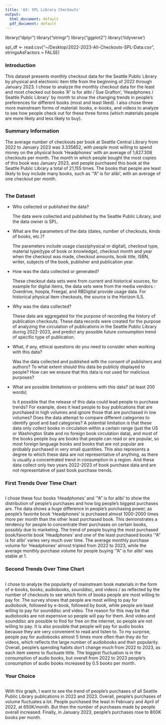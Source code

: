 ```yaml
---
title: 'A3: SPL Library Checkouts'
output:
  html_document: default
  pdf_document: default
---
```


library("dplyr")
library("stringr")
library("ggplot2")
library('tidyverse')


spl_df <- read.csv("~/Desktop/2022-2023-All-Checkouts-SPL-Data.csv", stringsAsFactors = FALSE)

### Introduction

This dataset presents monthly checkout data for the Seattle Public Library by physical and electronic item title from the beginning of 2022 through January 2023. I chose to analyze the monthly checkout data for the least and most checked out books 'A" is for alibi / Sue Grafton', 'Headphones / Seattle Public Library' by month to show the changing trends in people's preferences for different books (most and least liked). I also chose three more mainstream forms of material: books, e-books, and videos to analyze to see how people check out for these three  forms (which materials people are more likely and less likely to buy).


### Summary Information

The average number of checkouts per book at Seattle Central Library from 2022 to January 2023 was 3.335852, with people most willing to spend money on the physical book 'Headphones' with an average of 1,627.308 checkouts per month. The month in which people bought the most copies of this book was January 2023, and people purchased this book at the Seattle Public Library a total of 21,155 times. The books that people are least likely to buy include many books, such as '"A" is for alibi', with an average of one checkout per month.
```r
```

### The Dataset

- Who collected or published the data? 
  
  The data were collected and published by the Seattle Public Library, and the data owner is SPL.

- What are the parameters of the data (dates, number of checkouts, kinds of books, etc.)?
  
  The parameters include usage class(physical or digital), checkout type, material type(type of book or knowledge), checkout month and year when the checkout was made, checkout amounts, book title, ISBN, writer, subjects of the book, publisher and publication year.

- How was the data collected or generated?  
  
  These checkout data sets were from current and historical sources, for example for digital items, the data sets were from the media vendors : Overdrive, hoopla, Freegal, and RBDigital provide usage data.
For historical physical item checkouts, the source is the Horizon ILS.

- Why was the data collected?  
  
  These data are aggregated for the purpose of recording the history of publication checkouts. These data records were created for the purpose of analyzing the circulation of publications in the Seattle Public Library during 2022-2023, and predict any possible future consumption trend of specific type of publication.

- What, if any, ethical questions do you need to consider when working with this data?
  
  Was the data collected and published with the consent of publishers and authors? To what extent should this data be publicly displayed to people? How can we ensure that this data is not used for malicious purposes?
  
  
- What are possible limitations or problems with this data?   (at least 200 words)

  Is it possible that the release of this data could lead people to purchase trends? For example, does it lead people to buy publications that are purchased in high volumes and ignore those that are purchased in low volumes? Does the data attempt to compare different categories to identify good and bad categories? A potential limitation is that these data only collect books in circulation within a certain range (just the US or Washington State and no foreign book circulation data), and most of the books people buy are books that people can read or are popular, so most foreign language books and books that are not popular are probably purchased in very small quantities. This also represents a degree to which these data are not representative of anything, as there is usually a concentrated trend in consumption in a region. And these data collect only two years 2022-2023 of book purchase data and are not representative of past book purchase trends.



### First Trends Over Time Chart

```r
```

I chose these four books 'Headphones' and '"A" is for alibi' to show the distribution of people's purchases and how big people's biggest purchases are. The data shows a huge difference in people's purchasing power, as people's favorite book 'Headphones' is purchased almost 1000-2000 times more per month than the other least purchased book. This demonstrates a tendency for people to concentrate their purchases on certain books, possibly due to marketing. The trend of people buying the most purchased book/favorite book 'Headphones' and one of the least purchased books '"A" is for alibi' varies very much over time. The average monthly purchase volume for 'Headphones' almost tripled from 2022 to 2023, while the average monthly purchase volume for people buying '"A" is for alibi' was stable at 1.


### Second Trends Over Time Chart

```r
```

I chose to analyze the popularity of mainstream book materials in the form of e-books, books, audiobooks, sounddisc, and videos / as reflected by the number of checkouts to see which form of books people are most willing to pay for. The survey shows that people are most willing to pay for audiobook, followed by e-book, followed by book, while people are least willing to pay for sounddisc and video. The reason for this may be that audiobooks are not expensive so people will pay for them. And video and sounddisc are possible to find for free on the internet, so people are not willing to pay. It is also possible that people will pay for audio books because they are very convenient to read and listen to. To my surprise, people pay for audiobooks almost 5 times more often than they do for videos, which reflects the large number of audiobooks and their popularity. Overall, people's spending habits don't change much from 2022 to 2023, as each item seems to fluctuate little. The biggest fluctuation is in the consumption of audio books, but overall from 2022 to 2023 people's consumption of audio books increased by 0.5 books per month.

### Your Choice

```r
```

With this graph, I want to see the trend of people's purchases of all Seattle Public Library publications in 2022 and 2023. Overall, people's purchases of volume fluctuates a lot. People purchased the least in February and April of 2022, at 650K/month. But then the number of purchases made by people overall increased. Finally, in January 2023, people's purchases rose to 800K books per month.

